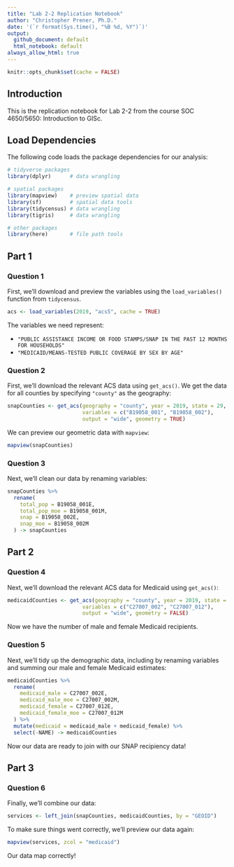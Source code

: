 ```yaml
---
title: "Lab 2-2 Replication Notebook"
author: "Christopher Prener, Ph.D."
date: '(`r format(Sys.time(), "%B %d, %Y")`)'
output: 
  github_document: default
  html_notebook: default 
always_allow_html: true
---
```


```r
knitr::opts_chunk$set(cache = FALSE)
```

## Introduction
This is the replication notebook for Lab 2-2 from the course SOC 4650/5650: Introduction to GISc.

## Load Dependencies
The following code loads the package dependencies for our analysis:

```r
# tidyverse packages
library(dplyr)      # data wrangling

# spatial packages
library(mapview)    # preview spatial data
library(sf)         # spatial data tools
library(tidycensus) # data wrangling
library(tigris)     # data wrangling

# other packages
library(here)       # file path tools
```

## Part 1
### Question 1
First, we'll download and preview the variables using the `load_variables()` function from `tidycensus`.

```r
acs <- load_variables(2019, "acs5", cache = TRUE)
```

The variables we need represent:

  * `"PUBLIC ASSISTANCE INCOME OR FOOD STAMPS/SNAP IN THE PAST 12 MONTHS FOR HOUSEHOLDS"`
  * `"MEDICAID/MEANS-TESTED PUBLIC COVERAGE BY SEX BY AGE"`

### Question 2
First, we'll download the relevant ACS data using `get_acs()`. We get the data for all counties by specifying `"county"` as the geography:

```r
snapCounties <- get_acs(geography = "county", year = 2019, state = 29, 
                        variables = c("B19058_001", "B19058_002"),
                        output = "wide", geometry = TRUE)
```

We can preview our geometric data with `mapview`:

```r
mapview(snapCounties)
```

### Question 3
Next, we'll clean our data by renaming variables:

```r
snapCounties %>%
  rename(
    total_pop = B19058_001E,
    total_pop_moe = B19058_001M,
    snap = B19058_002E,
    snap_moe = B19058_002M
  ) -> snapCounties
```

## Part 2
### Question 4
Next, we'll download the relevant ACS data for Medicaid using `get_acs()`:

```r
medicaidCounties <- get_acs(geography = "county", year = 2019, state = 29, 
                        variables = c("C27007_002", "C27007_012"),
                        output = "wide", geometry = FALSE)
```

Now we have the number of male and female Medicaid recipients.

### Question 5
Next, we'll tidy up the demographic data, including by renaming variables and summing our male and female Medicaid estimates:

```r
medicaidCounties %>%
  rename(
    medicaid_male = C27007_002E,
    medicaid_male_moe = C27007_002M,
    medicaid_female = C27007_012E,
    medicaid_female_moe = C27007_012M
  ) %>%
  mutate(medicaid = medicaid_male + medicaid_female) %>%
  select(-NAME) -> medicaidCounties
```

Now our data are ready to join with our SNAP recipiency data!

## Part 3
### Question 6
Finally, we'll combine our data:

```r
services <- left_join(snapCounties, medicaidCounties, by = "GEOID")
```

To make sure things went correctly, we'll preview our data again:

```r
mapview(services, zcol = "medicaid")
```

Our data map correctly!
